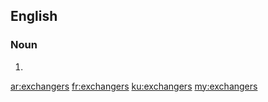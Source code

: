 ==English==

===Noun===
{{head|en|plural}}

# {{plural of|exchanger|lang=en}}

[[ar:exchangers]]
[[fr:exchangers]]
[[ku:exchangers]]
[[my:exchangers]]